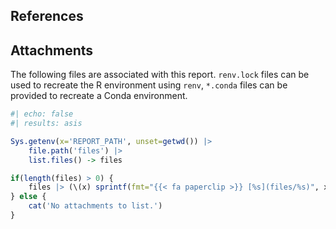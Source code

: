 ## References {.appendix}

::: {#refs}
:::

## Attachments {.appendix}

The following files are associated with this report. `renv.lock` files can be used to recreate the R environment using `renv`, `*.conda` files can be provided to recreate a Conda environment.

```r
#| echo: false
#| results: asis

Sys.getenv(x='REPORT_PATH', unset=getwd()) |>
	file.path('files') |>
	list.files() -> files

if(length(files) > 0) {
	files |> (\(x) sprintf(fmt="{{< fa paperclip >}} [%s](files/%s)", x, x))() |> cat(sep="</br>")
} else {
	cat('No attachments to list.')
}
```
